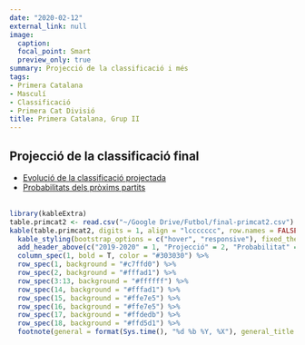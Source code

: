 ```yaml
---
date: "2020-02-12"
external_link: null
image:
  caption: 
  focal_point: Smart
  preview_only: true
summary: Projecció de la classificació i més
tags:
- Primera Catalana
- Masculí
- Classificació
- Primera Cat Divisió
title: Primera Catalana, Grup II
---
```

## Projecció de la classificació final

* [Evolució de la classificació projectada](https://futstat.cat/projeccions/primera-cat2-evolucio/)
<br>
* [Probabilitats dels pròxims partits](https://futstat.cat/projeccions/primera-cat2-partits/)
<br>
<br>
```r
library(kableExtra)
table.primcat2 <- read.csv("~/Google Drive/Futbol/final-primcat2.csv")
kable(table.primcat2, digits = 1, align = "lccccccc", row.names = FALSE, col.names = c("Club", "Punts", "GD", "Campió", "Playoffs", "Descens", "GF", "GC"))  %>%
  kable_styling(bootstrap_options = c("hover", "responsive"), fixed_thead = T) %>%
  add_header_above(c("2019-2020" = 1, "Projecció" = 2, "Probabilitat" = 3, "Rànquing" = 2), background = "white") %>%
  column_spec(1, bold = T, color = "#303030") %>%
  row_spec(1, background = "#c7ffd0") %>%
  row_spec(2, background = "#fffad1") %>%
  row_spec(3:13, background = "#ffffff") %>%
  row_spec(14, background = "#fffad1") %>%
  row_spec(15, background = "#ffe7e5") %>%
  row_spec(16, background = "#ffe7e5") %>%
  row_spec(17, background = "#ffdedb") %>%
  row_spec(18, background = "#ffd5d1") %>%
  footnote(general = format(Sys.time(), "%d %b %Y, %X"), general_title = "Actualitzat:", footnote_as_chunk = T)
```
